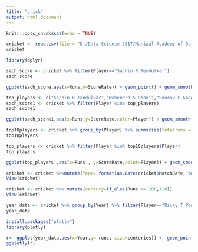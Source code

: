 ---
title: "crick"
output: html_document
---

```{r setup, include=FALSE}
knitr::opts_chunk$set(echo = TRUE)
```

```{r}
cricket <- read.csv(file = "D:/Data Science 2017/Manipal Academy of Data Science/MGADS TERM2/2 Data Visualization/odi-batting.csv")
cricket
```

```{r}
library(dplyr)
```

```{r}
sach_score <- cricket %>% filter(Player=="Sachin R Tendulkar")
sach_score
```

```{r}
ggplot(sach_score,aes(x=Runs,y=ScoreRate)) + geom_point() + geom_smooth()

```

```{r}
top_players <- c("Sachin R Tendulkar","Mahendra S Dhoni","Sourav C Ganguly")
sach_score1 <- cricket %>% filter(Player %in% top_players)
sach_score1
```
```{r}
ggplot(sach_score1,aes(x=Runs,y=ScoreRate,color=Player)) + geom_smooth()
```

```{r}
top10players <- cricket %>% group_by(Player) %>% summarize(totalruns = sum(Runs,na.rm=TRUE)) %>% arrange(-totalruns) %>% head(10)
top10players
```

```{r}
top_players <- cricket %>% filter(Player %in% top10players$Player)
top_players
```
```{r}
ggplot(top_players ,aes(x=Runs , y=ScoreRate,color=Player)) + geom_smooth()
```

```{r}
cricket <- cricket %>%mutate(Year= format(as.Date(cricket$MatchDate,'%m-%d-%Y'),'%Y'))
View(cricket)
```

```{r}
cricket <- cricket %>% mutate(century=if_else(Runs >= 100,1,0))
View(cricket)
```

```{r}
year_data <- cricket %>% group_by(Year) %>% filter(Player=="Ricky T Ponting") %>% summarize(runs=sum(Runs),centuries=sum(century))
year_data
```
```{r}
install.packages("plotly")
library(plotly)
```

```{r}
r<- ggplot(year_data,aes(x=Year,y= runs, size=centuries)) +  geom_point()
ggplotly(r)
```

